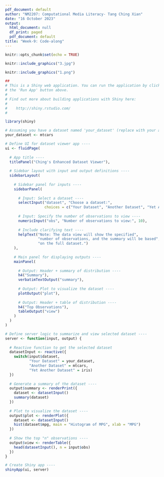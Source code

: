 ```yaml
---
pdf_document: default
author: "NM2207: Computational Media Literacy- Tang Ching Xian"
date: "16 October 2023"
output:
  html_document: null
  df_print: paged
  pdf_document: default
title: "Week-9: Code-along"
---
```


```r
knitr::opts_chunk$set(echo = TRUE)
```

```r
knitr::include_graphics("3.jpg") 
```
```r
knitr::include_graphics("1.png") 

##
# This is a Shiny web application. You can run the application by clicking
# the 'Run App' button above.
#
# Find out more about building applications with Shiny here:
#
#    http://shiny.rstudio.com/
#

library(shiny)

# Assuming you have a dataset named 'your_dataset' (replace with your actual dataset)
your_dataset <- mtcars

# Define UI for dataset viewer app ----
ui <- fluidPage(
  
  # App title ----
  titlePanel("Ching's Enhanced Dataset Viewer"),
  
  # Sidebar layout with input and output definitions ----
  sidebarLayout(
    
    # Sidebar panel for inputs ----
    sidebarPanel(
      
      # Input: Select a dataset ----
      selectInput("dataset", "Choose a dataset:",
                  choices = c("Your Dataset", "Another Dataset", "Yet Another Dataset")),
      
      # Input: Specify the number of observations to view ----
      numericInput("obs", "Number of observations to view:", 10),
      
      # Include clarifying text ----
      helpText("Note: The data view will show the specified",
               "number of observations, and the summary will be based",
               "on the full dataset.")
    ),
    
    # Main panel for displaying outputs ----
    mainPanel(
      
      # Output: Header + summary of distribution ----
      h4("Summary"),
      verbatimTextOutput("summary"),
      
      # Output: Plot to visualize the dataset ----
      plotOutput("plot"),
      
      # Output: Header + table of distribution ----
      h4("Top Observations"),
      tableOutput("view")
    )
  )
)

# Define server logic to summarize and view selected dataset ----
server <- function(input, output) {
  
  # Reactive function to get the selected dataset
  datasetInput <- reactive({
    switch(input$dataset,
           "Your Dataset" = your_dataset,
           "Another Dataset" = mtcars,
           "Yet Another Dataset" = iris)
  })
  
  # Generate a summary of the dataset ----
  output$summary <- renderPrint({
    dataset <- datasetInput()
    summary(dataset)
  })
  
  # Plot to visualize the dataset ----
  output$plot <- renderPlot({
    dataset <- datasetInput()
    hist(dataset$mpg, main = "Histogram of MPG", xlab = "MPG")
  })
  
  # Show the top "n" observations ----
  output$view <- renderTable({
    head(datasetInput(), n = input$obs)
  })
}

# Create Shiny app ----
shinyApp(ui, server)


```

